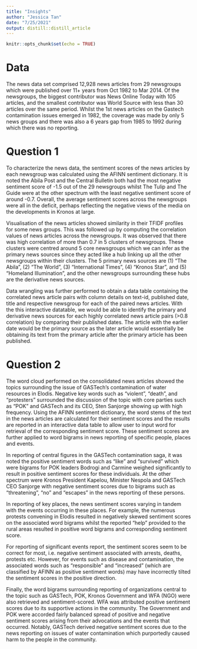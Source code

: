 ```yaml
---
title: "Insights"
author: "Jessica Tan"
date: "7/25/2021"
output: distill::distill_article
---
```


```r
knitr::opts_chunk$set(echo = TRUE)
```

# Data

The news data set comprised 12,928 news articles from 29 newsgroups which were published over 11+ years from Oct 1982 to Mar 2014.  Of the newsgroups, the biggest contributor was News Online Today with 105 articles, and the smallest contributor was World Source with less than 30 articles over the same period. Whilst the 1st news articles on the Gastech contamination issues emerged in 1982, the coverage was made by only 5 news groups and there was also a 6 years gap from 1985 to 1992 during which there was no reporting. 

# Question 1

To characterize the news data, the sentiment scores of the news articles by each newsgroup was calculated using the AFINN sentiment dictionary. It is noted the Abila Post and the Central Bulletin both had the most negative sentiment score of -1.5 out of the 29 newsgroups whilst The Tulip and The Guide were at the other spectrum with the least negative sentiment score of around -0.7. Overall, the average sentiment scores across the newsgroups were all in the deficit, perhaps reflecting the negative views of the media on the developments in Kronos at large.

Visualisation of the news articles showed similarity in their TFIDF profiles for some news groups. This was followed up by computing the correlation values of news articles across the newsgroups. It was observed that there was high correlation of more than 0.7 in 5 clusters of newsgroups. These clusters were centred around 5 core newsgroups which we can infer as the primary news sources since they acted like a hub linking up all the other newsgroups within their clusters. The 5 primary news sources are (1) “The Abila”, (2) “The World”, (3) “International Times”, (4) “Kronos Star”, and (5) “Homeland Illumination”, and  the other newsgroups surrounding these hubs are the derivative news sources.

Data wrangling was further performed to obtain a data table containing the correlated news article pairs with column details on text-id, published date, title and respective newsgroup for each of the paired news articles. With the this interactive datatable, we would be able to identify the primary and derivative news sources for each highly correlated news article pairs (>0.8 correlation) by comparing their published dates. The article with the earlier date would be the primary source as the later article would essentially be obtaining its text from the primary article after the primary article has been published.

# Question 2

The word cloud performed on the consolidated news articles showed the topics surrounding the issue of GASTech’s contamination of water resources in Elodis. Negative key words such as “violent”, “death”, and “protesters” surrounded the discussion of the topic with core parties such as “POK”  and GASTech and its CEO, Sten Sanjorge showing up with high frequency. 
Using the AFINN sentiment dictionary, the word stems of the text in the news articles are calculated for their sentiment scores and the results are reported in an interactive data table to allow user to input word for retrieval of the corresponding sentiment score. These sentiment scores are further applied to word bigrams in news reporting of specific people, places and events. 

In reporting of central figures in the GASTech contamination saga, it was noted the positive sentiment words such as “like” and “survived” which were bigrams for POK leaders Bodrogi and Carmine weighed significantly to result in positive sentiment scores for these individuals. At the other spectrum were Kronos President Kapelou, Minister Nespola and GASTech CEO Sanjorge with negative sentiment scores due to bigrams such as “threatening”, “no” and “escapes” in the news reporting of these persons.

In reporting of key places, the news sentiment scores varying in tandem with the events occurring in these places. For example, the numerous protests convening in Elodis resulted in negatively skewed sentiment scores on the associated word bigrams whilst the reported “help” provided to the rural areas resulted in positive word bigrams and corresponding sentiment score.

For reporting of significant events report, the sentiment scores seem to be correct for most, i.e. negative sentiment associated with arrests, deaths, protests etc. However, for events such as disease and contamination, the associated words such as “responsible” and “increased” (which are classified by AFINN as positive sentiment words) may have incorrectly tilted the sentiment scores in the positive direction.

Finally, the word bigrams surrounding reporting of organizations central to the topic such as GASTech, POK, Kronos Government and WFA (NGO) were also retrieved and sentiment-scored. WFA was attributed positive sentiment scores due to its supportive actions in the community. The Government and POK were accorded fairly balanced spread of positive and negative sentiment scores arising from their advocations and the events that occurred. Notably, GASTech derived negative sentiment scores due to the news reporting on issues of water contamination which purportedly caused harm to the people in the community.


